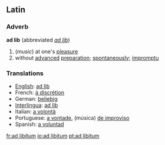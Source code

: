 ==Latin==

===Adverb===
{{wikipedia}}
'''ad lib'''  (abbreviated ''[[ad lib]]'')

# (''music'') at one's [[pleasure]]
# without [[advance]]d [[preparation]]; [[spontaneously]]; [[impromptu]]

===Translations===
{{rfc-level|Translations at L3+ (AutoFormat would have corrected level of Translations)}}
*[[English]]: [[ad lib]]
*French: [[à discrétion]]
*German: [[beliebig]]
*[[Interlingua]]: [[ad lib]]
*Italian: [[a volontà]]
*Portuguese: [[a vontade]], (música) [[de improviso]]
*Spanish: [[a voluntad]]

[[fr:ad libitum]]
[[io:ad libitum]]
[[pt:ad libitum]]